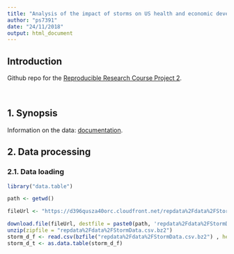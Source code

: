 ```yaml
---
title: "Analysis of the impact of storms on US health and economic development"
author: "ps7391"
date: "24/11/2018"
output: html_document
---
```


## Introduction

Github repo for the [Reproducible Research Course Project 2](https://github.com/p7391s/Reproducible-Reseach-Course-Project-2).

</br>

## 1. Synopsis

Information on the data: [documentation](https://d396qusza40orc.cloudfront.net/repdata%2Fpeer2_doc%2Fpd01016005curr.pdf).

## 2. Data processing

### 2.1. Data loading

```r
library("data.table")

path <- getwd()

fileUrl <- "https://d396qusza40orc.cloudfront.net/repdata%2Fdata%2FStormData.csv.bz2"

download.file(fileUrl, destfile = paste0(path, 'repdata%2Fdata%2FStormData.csv.bz2'), "curl")
unzip(zipfile = "repdata%2Fdata%2FStormData.csv.bz2")
storm_d_f <- read.csv(bzfile("repdata%2Fdata%2FStormData.csv.bz2") , header = TRUE)
storm_d_t <- as.data.table(storm_d_f)

```


